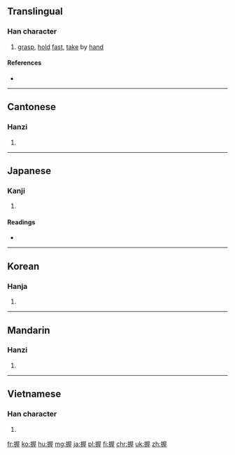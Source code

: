 ==Translingual==

===Han character===
{{Han char|rn=64|rad=手|as=09|sn=12|four=5701<sub>4</sub>|canj=手尸一土 (QSMG)|ids=⿰[[扌]][[屋]]}}

# [[grasp]], [[hold]] [[fast]], [[take]] by [[hand]]

====References====
* {{Han ref|kx=0443.070|dkj=12366|dj=0794.080|hdz=31925.070|uh=63E1|ud=25569|bh=B4A4|bd=46244}}

----

==Cantonese==

===Hanzi===
{{yue-hanzi|jyut=aak1, ak1|y=ak1}}

# {{defn|lang=yue|sort=手09}}

----

==Japanese==

===Kanji===
{{ja-kanji|grade=c|rs=手09}}

# {{defn|lang=ja|sort=手09}}

====Readings====
* {{ja-readings|on=[[あく]] (aku)|kun=[[にぎる]] (nigiru), [[にぎり]] (nigiri)}}

----

==Korean==

===Hanja===
{{ko-hanja|hangeul=악|eumhun=|rv=ak|mr=ak|y=ak}}

# {{defn|lang=ko|sort=手09}}

----

==Mandarin==

===Hanzi===
{{cmn-hanzi|pin=[[wò]] ([[wo4]])|wg=wo<sup>4</sup>}}

# {{defn|lang=cmn|sort=手09}}

----

==Vietnamese==

===Han character===
{{vi-hantu|[[ác]], [[át]], [[ốc]]|rs=手09}}

# {{defn|lang=vi|sort=手09}}

[[fr:握]]
[[ko:握]]
[[hu:握]]
[[mg:握]]
[[ja:握]]
[[pl:握]]
[[fi:握]]
[[chr:握]]
[[uk:握]]
[[zh:握]]